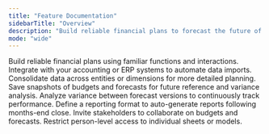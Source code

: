 ```yaml
---
title: "Feature Documentation"
sidebarTitle: "Overview"
description: "Build reliable financial plans to forecast the future of your business."
mode: "wide"
---
```


<CardGroup cols={2}>
  <Card title="Modeling" icon="function" href="/documentation/features/modeling/components">
    Build reliable financial plans using familiar functions and interactions.
  </Card>

  <Card title="Integrations" icon="database" href="/integrations/accounting/overview">
    Integrate with your accounting or ERP systems to automate data imports.
  </Card>

  <Card title="Consolidation" icon="sitemap" href="/documentation/features/modeling/consolidation">
    Consolidate data across entities or dimensions for more detailed planning.
  </Card>

  <Card title="Version control" icon="code-branch" href="/documentation/features/modeling/version-control">
    Save snapshots of budgets and forecasts for future reference and variance analysis.
  </Card>

  <Card title="Variance analysis" icon="plus-minus" href="/documentation/features/modeling/variance-analysis">
    Analyze variance between forecast versions to continuously track performance.
  </Card>

  <Card title="Reporting" icon="chart-line" href="/documentation/features/modeling/reporting">
    Define a reporting format to auto-generate reports following months-end close.
  </Card>

  <Card title="Collaboration" icon="users" href="/documentation/features/modeling/collaboration">
    Invite stakeholders to collaborate on budgets and forecasts.
  </Card>

  <Card title="Confidentiality" icon="lock" href="/documentation/features/modeling/confidentiality">
    Restrict person-level access to individual sheets or models.
  </Card>
</CardGroup>